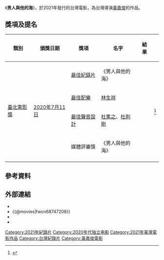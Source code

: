 {{Infobox Film
| name          = 男人與他的海
| image         = 男人與他的海.jpg
| director      = [[黃嘉俊|黃嘉俊]]
| producer      = [[朱全斌|朱全斌]]
| producer_2    = [[黃嘉源|黃嘉源]]
| writer        = 
| screenplay    = 
| story         = 
| based_on      = 
| narrator      = 
| production_supervisor = 
| starring      = 
| music         = 
| maintheme     = 
| endtheme      = 
| cinematography = [[張皓然|張皓然]]
| editing       = [[黃嘉俊|黃嘉俊]]
| effect        = 
| studio        = 
| runtime       = 108分鐘
| country       = {{台灣電影產地}}
| language      = 華語
| released      = {{film date|2020|6|28|[[2020年台北電影節|台北電影節]]|2021|4|1|臺灣}}
| distributor   = 
| issue_date    = 
| sarft_id      = 
| budget        = 
| gross         = 
| website       = 
}}

《'''男人與他的海'''》，於2021年發行的台灣電影，為台灣導演[[黃嘉俊|黃嘉俊]]的作品。

== 獎項及提名 ==
{| class="wikitable sortable plainrowheaders"
! 類別
! 頒獎日期
! 獎項
! 名字
! 結果
! scope="col" class="unsortable"| {{Abbr|參考|參考文獻}}
|-
| rowspan="4"|[[臺北電影獎|臺北電影獎]]
| rowspan="4"| [[2020年臺北電影獎|2020年7月11日]]
| [[台北電影獎最佳紀錄片|最佳紀錄片]]
| 《男人與他的海》
| {{nom}}
| rowspan="4"| <ref>{{cite news|title=台北電影獎入圍名單／《下半場》14項大贏家！范少勳「雙料入圍」影帝、新人|publisher=ETtoday|url=https://star.ettoday.net/news/1714922?redirect=1|date=2020-05-15|author=洪文、羅凌筠|accessdate=2020-05-15|language=zh-hant|archive-date=2020-07-11|archive-url=https://web.archive.org/web/20200711213106/https://star.ettoday.net/news/1714922?redirect=1|dead-url=yes}}</ref>
|-
| [[台北電影獎最佳配樂|最佳配樂]]
| [[林生祥|林生祥]]
| {{nom}}
|-
| [[台北電影獎最佳聲音設計|最佳聲音設計]]
| [[杜篤之|杜篤之]]、[[杜則剛|杜則剛]]
| {{nom}}
|-
| 媒體評審獎
| 《男人與他的海》
| {{won}}
|-
|}

== 參考資料 ==
{{reflist}}

== 外部連結 ==
* {{douban|35022990}}
* {{@movies|fwcn68747208}}
* {{Taiwancinema|id=85117}}
* {{IMDb title|tt12194516}}

{{黃嘉俊}}
{{台北電影獎媒體推薦}}

[[Category:2021年紀錄片|Category:2021年紀錄片]]
[[Category:2020年代独立电影|Category:2020年代独立电影]]
[[Category:2021年臺灣電影作品|Category:2021年臺灣電影作品]]
[[Category:台灣紀錄片|Category:台灣紀錄片]]
[[Category:黃嘉俊電影|Category:黃嘉俊電影]]